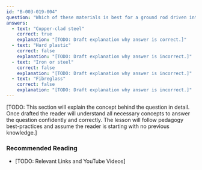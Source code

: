 ```yaml
---
id: "B-003-019-004"
question: "Which of these materials is best for a ground rod driven into the earth?"
answers:
  - text: "Copper-clad steel"
    correct: true
    explanation: "[TODO: Draft explanation why answer is correct.]"
  - text: "Hard plastic"
    correct: false
    explanation: "[TODO: Draft explanation why answer is incorrect.]"
  - text: "Iron or steel"
    correct: false
    explanation: "[TODO: Draft explanation why answer is incorrect.]"
  - text: "Fibreglass"
    correct: false
    explanation: "[TODO: Draft explanation why answer is incorrect.]"
---
```


[TODO: This section will explain the concept behind the question in detail. Once drafted the reader will understand all necessary concepts to answer the question confidently and correctly. The lesson will follow pedagogy best-practices and assume the reader is starting with no previous knowledge.]

### Recommended Reading

- [TODO: Relevant Links and YouTube Videos]
